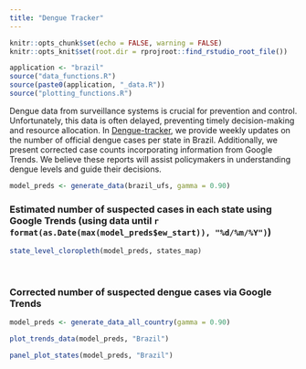 ```yaml
---
title: "Dengue Tracker"
---
```


```r
knitr::opts_chunk$set(echo = FALSE, warning = FALSE)
knitr::opts_knit$set(root.dir = rprojroot::find_rstudio_root_file())
```
 
```r
application <- "brazil"
source("data_functions.R")
source(paste0(application, "_data.R"))
source("plotting_functions.R")

```

Dengue data from surveillance systems is crucial for prevention and control. Unfortunately, this data is often delayed, preventing timely decision-making and resource allocation. In [Dengue-tracker](https://diseasesurveillance.github.io/dengue-tracker/index.html), we provide weekly updates on the number of official dengue cases per state in Brazil. Additionally, we present corrected case counts incorporating information from Google Trends. We believe these reports will assist policymakers in understanding dengue levels and guide their decisions.


```r
model_preds <- generate_data(brazil_ufs, gamma = 0.90)
```

<meta name="viewport" content="width=device-width, initial-scale=1.0, maximum-scale=1.0, user-scalable=no" />

<style>
.html-widget {
    margin: auto;
}
</style>


### Estimated number of suspected cases in each state using Google Trends (using data until `r format(as.Date(max(model_preds$ew_start)), "%d/%m/%Y")`)


```r

state_level_cloropleth(model_preds, states_map)
```
 
<br>

### Corrected number of suspected dengue cases via Google Trends

```r
model_preds <- generate_data_all_country(gamma = 0.90)

plot_trends_data(model_preds, "Brazil")
```

<style>
.html-widget {
    margin: auto;
}
</style>

```r
panel_plot_states(model_preds, "Brazil")
```
